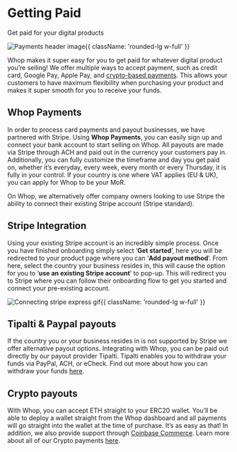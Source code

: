 
<HeroPattern />

<div className='lead'>

# Getting Paid
Get paid for your digital products

![Payments header image](https://i.imgur.com/dw7icFZ.png){{ className: 'rounded-lg w-full' }}

Whop makes it super easy for you to get paid for whatever digital product you’re selling! We offer multiple ways to accept payment, such as credit card, Google Pay, Apple Pay, and [crypto-based payments](/crypto). This allows your customers to have maximum flexibility when purchasing your product and makes it super smooth for you to receive your funds. 

## Whop Payments

In order to process card payments and payout businesses, we have partnered with Stripe. Using **Whop Payments**, you can easily sign up and connect your bank account to start selling on Whop. All payouts are made via Stripe through ACH and paid out in the currency your customers pay in. Additionally, you can fully customize the timeframe and day you get paid on, whether it’s everyday, every week, every month or every Thursday, it is fully in your control. If your country is one where VAT applies (EU & UK), you can apply for Whop to be your MoR.

On Whop, we alternatively offer company owners looking to use Stripe the ability to connect their existing Stripe account (Stripe standard).


## Stripe Integration

Using your existing Stripe account is an incredibly simple process. Once you have finished onboarding simply select ‘**Get started**’, here you will be redirected to your product page where you can ‘**Add payout method**’. From here, select the country your business resides in, this will cause the option for you to ‘**use an existing Stripe account**’ to pop-up. This will redirect you to Stripe where you can follow their onboarding flow to get you started and connect your pre-existing account.

![Connecting stripe express gif](https://i.imgur.com/S1YY5Qt.gif){{ className: 'rounded-lg w-full' }}

## Tipalti & Paypal payouts

If the country you or your business resides in is not supported by Stripe we offer alternative payout options. Integrating with Whop, you can be paid out directly by our payout provider Tipalti. Tipalti enables you to withdraw your funds via PayPal, ACH, or eCheck. Find out more about how you can withdraw your funds [here](/crypto#withdrawing-funds). 

## Crypto payouts

With Whop, you can accept ETH straight to your ERC20 wallet. You’ll be able to deploy a wallet straight from the Whop dashboard and all payments will go straight into the wallet at the time of purchase. It’s as easy as that! In addition, we also provide support through [Coinbase Commerce](/crypto#coinbase-commerce). Learn more about all of our Crypto payments [here](/crypto#initial-set-up).

</div>